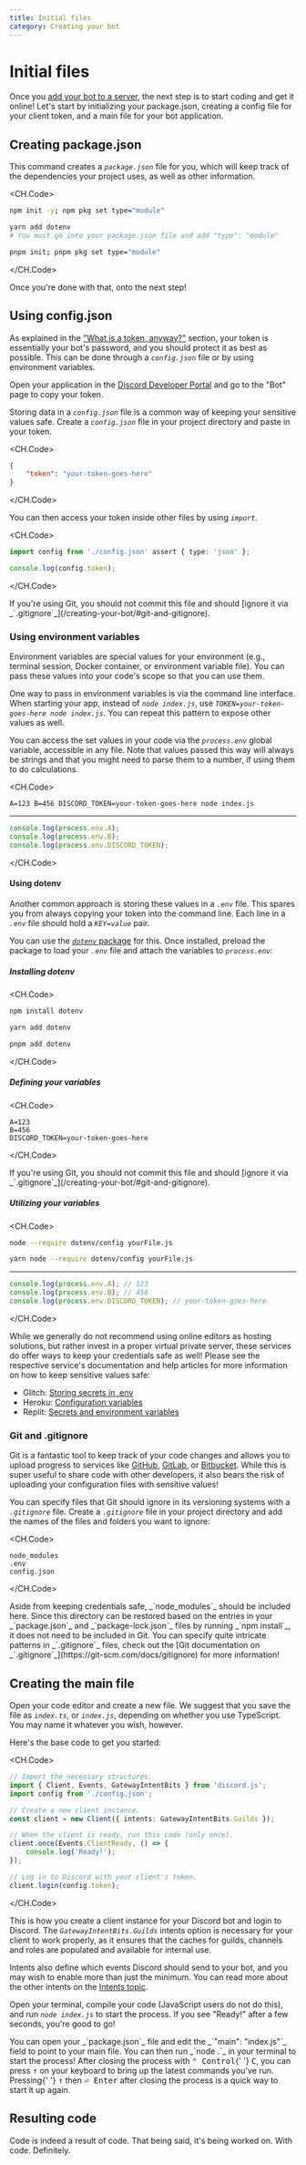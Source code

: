 ```yaml
---
title: Initial files
category: Creating your bot
---
```


# Initial files

Once you [add your bot to a server](preparations/adding-your-bot-to-servers.md), the next step is to start coding and get it online! Let's start by initializing your package.json, creating a config file for your client token, and a main file for your bot application.

## Creating package.json

This command creates a _`package.json`_ file for you, which will keep track of the dependencies your project uses, as well as other information.

<CH.Code>

```sh npm
npm init -y; npm pkg set type="module"
```

```sh yarn
yarn add dotenv
# You must go into your package.json file and add "type": "module"
```

```sh pnpm
pnpm init; pnpm pkg set type="module"
```

</CH.Code>

Once you're done with that, onto the next step!

## Using config.json

As explained in the ["What is a token, anyway?"](preparations/setting-up-a-bot-application.md#what-is-a-token-anyway) section, your token is essentially your bot's password, and you should protect it as best as possible. This can be done through a _`config.json`_ file or by using environment variables.

Open your application in the [Discord Developer Portal](https://discord.com/developers/applications) and go to the "Bot" page to copy your token.

Storing data in a _`config.json`_ file is a common way of keeping your sensitive values safe. Create a _`config.json`_ file in your project directory and paste in your token.

<CH.Code>

```json config.json
{
	"token": "your-token-goes-here"
}
```

</CH.Code>

You can then access your token inside other files by using _`import`_.

 <CH.Code>

```ts
import config from './config.json' assert { type: 'json' };

console.log(config.token);
```

</CH.Code>

<Alert title="Caution" type="danger">
	If you're using Git, you should not commit this file and should [ignore it via
	_`.gitignore`_](/creating-your-bot/#git-and-gitignore).
</Alert>

### Using environment variables

Environment variables are special values for your environment (e.g., terminal session, Docker container, or environment variable file). You can pass these values into your code's scope so that you can use them.

One way to pass in environment variables is via the command line interface. When starting your app, instead of _`node index.js`_, use _`TOKEN=your-token-goes-here node index.js`_. You can repeat this pattern to expose other values as well.

You can access the set values in your code via the _`process.env`_ global variable, accessible in any file. Note that values passed this way will always be strings and that you might need to parse them to a number, if using them to do calculations.

<CH.Code>

```shellscript Command line
A=123 B=456 DISCORD_TOKEN=your-token-goes-here node index.js
```

---

```js Usage
console.log(process.env.A);
console.log(process.env.B);
console.log(process.env.DISCORD_TOKEN);
```

</CH.Code>

#### Using dotenv

Another common approach is storing these values in a _`.env`_ file. This spares you from always copying your token into the command line. Each line in a _`.env`_ file should hold a _`KEY=value`_ pair.

You can use the [_`dotenv`_ package](https://www.npmjs.com/package/dotenv) for this. Once installed, preload the package to load your _`.env`_ file and attach the variables to _`process.env`_:

##### Installing dotenv

<CH.Code>

```sh npm
npm install dotenv
```

```sh yarn
yarn add dotenv
```

```sh pnpm
pnpm add dotenv
```

</CH.Code>

##### Defining your variables

<CH.Code>

```text .env
A=123
B=456
DISCORD_TOKEN=your-token-goes-here
```

</CH.Code>

<Alert title="Caution" type="danger">
	If you're using Git, you should not commit this file and should [ignore it via
	_`.gitignore`_](/creating-your-bot/#git-and-gitignore).
</Alert>

##### Utilizing your variables

<CH.Code>

```sh node
node --require dotenv/config yourFile.js
```

```sh yarn
yarn node --require dotenv/config yourFile.js
```

---

```ts yourFile
console.log(process.env.A); // 123
console.log(process.env.B); // 456
console.log(process.env.DISCORD_TOKEN); // your-token-goes-here
```

</CH.Code>

<Section title="Online editors (Glitch, Heroku, Replit, etc.)" defaultClosed padded background gutter>
While we generally do not recommend using online editors as hosting solutions, but rather invest in a proper virtual private server, these services do offer ways to keep your credentials safe as well! Please see the respective service's documentation and help articles for more information on how to keep sensitive values safe:

- Glitch: [Storing secrets in .env](https://glitch.happyfox.com/kb/article/18)
- Heroku: [Configuration variables](https://devcenter.heroku.com/articles/config-vars)
- Replit: [Secrets and environment variables](https://docs.replit.com/repls/secrets-environment-variables)

</Section>

### Git and .gitignore

Git is a fantastic tool to keep track of your code changes and allows you to upload progress to services like [GitHub](https://github.com/), [GitLab](https://about.gitlab.com/), or [Bitbucket](https://bitbucket.org/product). While this is super useful to share code with other developers, it also bears the risk of uploading your configuration files with sensitive values!

You can specify files that Git should ignore in its versioning systems with a _`.gitignore`_ file. Create a _`.gitignore`_ file in your project directory and add the names of the files and folders you want to ignore:

<CH.Code>

```
node_modules
.env
config.json
```

</CH.Code>

<Alert title="Tip" type="success">
	Aside from keeping credentials safe, _`node_modules`_ should be included here. Since this directory can be restored
	based on the entries in your _`package.json`_ and _`package-lock.json`_ files by running _`npm install`_, it does not
	need to be included in Git. You can specify quite intricate patterns in _`.gitignore`_ files, check out the [Git
	documentation on _`.gitignore`_](https://git-scm.com/docs/gitignore) for more information!
</Alert>

## Creating the main file

Open your code editor and create a new file. We suggest that you save the file as _`index.ts`_, or _`index.js`_, depending on whether you use TypeScript. You may name it whatever you wish, however.

Here's the base code to get you started:

<CH.Code>

```ts index.ts
// Import the necessary structures.
import { Client, Events, GatewayIntentBits } from 'discord.js';
import config from './config.json';

// Create a new client instance.
const client = new Client({ intents: GatewayIntentBits.Guilds });

// When the client is ready, run this code (only once).
client.once(Events.ClientReady, () => {
	console.log('Ready!');
});

// Log in to Discord with your client's token.
client.login(config.token);
```

</CH.Code>

This is how you create a client instance for your Discord bot and login to Discord. The _`GatewayIntentBits.Guilds`_ intents option is necessary for your client to work properly, as it ensures that the caches for guilds, channels and roles are populated and available for internal use.

Intents also define which events Discord should send to your bot, and you may wish to enable more than just the minimum. You can read more about the other intents on the [Intents topic](popular-topics/intents).

Open your terminal, compile your code (JavaScript users do not do this), and run _`node index.js`_ to start the process. If you see "Ready!" after a few seconds, you're good to go!

<Alert title="Tip" type="success">
	You can open your _`package.json`_ file and edit the _`"main": "index.js"`_ field to point to your main file. You can
	then run _`node .`_ in your terminal to start the process! After closing the process with <kbd>⌃ Control</kbd>{' '}
	<kbd>C</kbd>, you can press <kbd>↑</kbd> on your keyboard to bring up the latest commands you've run. Pressing{' '}
	<kbd>↑</kbd> then <kbd>⏎ Enter</kbd> after closing the process is a quick way to start it up again.
</Alert>

## Resulting code

<ResultingCode path="creating-your-bot/initial-files" />

Code is indeed a result of code. That being said, it's being worked on. With code. Definitely.

